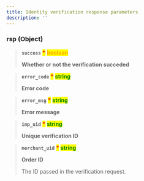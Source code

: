 ```yaml
---
title: Identity verification response parameters
description: ''
---
```





### rsp (Object) <a href="#request_pay-rsp" id="request_pay-rsp"></a>

> **`success`**  <mark style="color:red;">**\***</mark>  <mark style="color:orange;">**boolean**</mark>
>
> **Whether or not the verification succeded**

> **`error_code`**  <mark style="color:red;">**\***</mark>  <mark style="color:green;">**string**</mark>
>
> **Error code**

> **`error_msg`**  <mark style="color:red;">**\***</mark>  <mark style="color:green;">**string**</mark>
>
> **Error message**

> **`imp_uid`**  <mark style="color:red;">**\***</mark>  <mark style="color:green;">**string**</mark>
>
> **Unique verification ID**

> **`merchant_uid`**  <mark style="color:red;">**\***</mark>  <mark style="color:green;">**string**</mark>
>
> **Order ID**
>
> The ID passed in the verification request.
